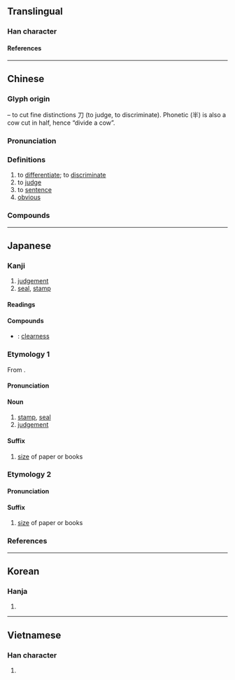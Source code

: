 {{also|刊}}
{{character info}}
==Translingual==
{{CJKV-forms|判|判|判|判}}

===Han character===
{{Han char|rn=18|rad=刀|as=05|sn=7|four=92500|canj=FQLN|ids=⿰半刂}}

====References====
{{Han ref|kx=0138.110|dkj=01923|dj=0311.120|hdz=10331.050|uh=5224}}

----

==Chinese==
{{zh-forms}}

===Glyph origin===
{{Han etym}}
{{Han compound|半|t1=half (cow)|刀|t2=knife|alt2=刂|ls=psc|c2=s|c1=p}} – to cut fine distinctions 刀 (to judge, to discriminate). Phonetic (半) is also a cow cut in half, hence “divide a cow”.

===Pronunciation===
{{zh-pron
|m=pàn
|m-s=pan4
|c=pun3
|c-t=
|g=pon3/pong3
|g_note=pong3 - used in {{zh-l|*判官}}
|h=pfs=phan;gd=pan4
|j=pan3
|mb=pu̿ing
|md=puáng
|mn=ml,jj:phoàn/tw:phàn/ml,jj,tw:phòaⁿ
|mn_note=phoàn/phàn - literary; phòaⁿ - vernacular
|mn-t=puang3/puêng3/puan3
|mn-t_note=puang3/puêng3 - literary (puêng3 - Chaozhou); puan3 - vernacular
|w=2phoe
|x=ponn4
|mc=y
|oc=y
|cat=v,a
}}

===Definitions===
{{zh-hanzi}}

# to [[differentiate]]; to [[discriminate]]
# to [[judge]]
# to [[sentence]]
# [[obvious]]

===Compounds===
{{zh-der|判別|國際裁判|價值判斷|天壤之判|判斷詞|判決離婚|判若兩人|判正|判斷句|判酩酊|判如天壤|判事|和平談判|判教|剖判|判官筆|判若鴻溝|公判|判明|判處|判斷力|判斛|判讀|判若天淵|判書|入關談判|判決|判斷能力|判定|判詞|判押|判決書|審判|判死|宣判|判然不合|判渙|判衙|州判|堂判|判刑|判語|判官頭|判若雲泥|判罪|審判長|判官|判例|分首判袂|判斷|審判官|判司|改判|批判|既判力|確定判決|批紅判白|研判|批判哲學|火判|混合裁判|通判|評判員|裁判書|電子裁判|巡迴審判|評判人|除權判決|限武談判|非常審判|花判|談判代表|軍事審判|終局裁判|邊界談判|談判|鐵面判官|舞判|軍法審判|誤判|跳判官|裁判員|評判|裁判|輕判}}

----

==Japanese==

===Kanji===
{{ja-kanji|grade=5|rs=刀05}}

# [[judgement]]
# [[seal]], [[stamp]]

====Readings====
{{ja-readings
|goon=はん
|kanon=はん
|kanyoon=ばん
|kun=わか-る, わかれる, わかつ
}}

====Compounds====
* {{ja-r|判%然|はん%ぜん}}: [[clearness]]

===Etymology 1===
{{ja-kanjitab|はん|yomi=o}}
From {{der|ja|ltc|-|sort=はん}} {{m|zh|判|tr=phan<sup>H</sup>}}.

====Pronunciation====
{{ja-pron|yomi=o|はん|acc=1|acc_ref=DJR,NHK}}

====Noun====
{{ja-noun|はん}}

# [[stamp]], [[seal]]
# [[judgement]]

====Suffix====
{{ja-pos|suffix|はん}}

# [[size]] of paper or books

===Etymology 2===
{{ja-kanjitab|ばん|yomi=kanyoon}}

====Pronunciation====
{{ja-pron|yomi=kanyoon|ばん|acc=1|acc_ref=NHK}}

====Suffix====
{{ja-pos|suffix|ばん}}

# [[size]] of paper or books

===References===
<references/>

----

==Korean==

===Hanja===
{{ko-hanja|판}}

# {{rfdef|ko|sort=刀05}}

----

==Vietnamese==

===Han character===
{{vi-readings|reading=phán|rs=刀05}}

# {{rfdef|vi}}